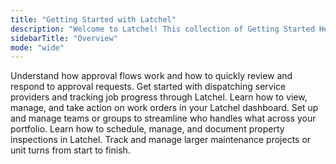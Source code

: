 ```yaml
---
title: "Getting Started with Latchel"
description: "Welcome to Latchel! This collection of Getting Started Help Guides is built specifically for property managers like you. Whether you're new to Latchel or need a refresher on how to navigate our tools and services, this section will walk you through the core features, workflows, and best practices to help you get the most out of the platform. Here, you’ll find guides that cover everything from how service requests flow through Latchel, to managing vendor communication, reviewing escalations, understanding billing, and more. Each guide is designed to be practical and easy to follow—giving you the confidence to manage maintenance operations efficiently and deliver a great experience to your residents. Use these resources as your go-to reference for learning the essentials, training new team members, or quickly finding answers as you work. Let’s get started with Latchel! "
sidebarTitle: "Overview"
mode: "wide"
---
```


<CardGroup cols={2}>
  <Card title="Approvals" icon="badge-check" iconType="duotone" href="/s/topic/0TO5e000000h9wqGAA/Getting-Started-Approvals">
    Understand how approval flows work and how to quickly review and respond to approval requests.
  </Card>
  <Card title="Dispatching" icon="truck-fast" iconType="duotone" href="/s/topic/0TO5e000000h9wqGAA/Getting-Started-Dispatching">
    Get started with dispatching service providers and tracking job progress through Latchel.
  </Card>
</CardGroup>

<CardGroup cols={2}>
  <Card title="Work Order Navigation" icon="network-wired" iconType="duotone" href="/s/topic/0TO5e000000h9wqGAA/Getting-Started-Work-Order-Navigation">
    Learn how to view, manage, and take action on work orders in your Latchel dashboard.
  </Card>
  <Card title="Team & User Management" icon="user-group-simple" iconType="duotone" href="/s/topic/0TO5e000000h9wqGAA/Getting-Started-Team-User-Management">
    Set up and manage teams or groups to streamline who handles what across your portfolio.
  </Card>
</CardGroup>

<CardGroup cols={2}>
  <Card title="Inspections" icon="building-magnifying-glass" iconType="duotone" href="/s/topic/0TO5e000000h9wqGAA/Getting-Started-Inspections">
    Learn how to schedule, manage, and document property inspections in Latchel.
  </Card>
  <Card title="Projects & Unit Turns" icon="house-chimney-heart" iconType="duotone">
    Track and manage larger maintenance projects or unit turns from start to finish.
  </Card>
</CardGroup>